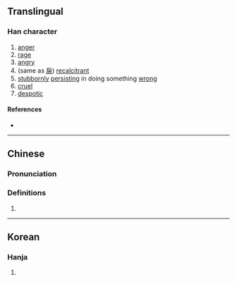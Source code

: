 {{character info}}
==Translingual==

===Han character===
{{Han char|rn=9|rad=人|as=08|sn=10|four=|canj=OISK|ids=⿰亻戾}}

# [[anger]]
# [[rage]]
# [[angry]]
# (same as [[戾]]) [[recalcitrant]]
# [[stubbornly]] [[persist]]ing in doing something [[wrong]]
# [[cruel]]
# [[despotic]]

====References====
* {{Han ref|kx=0107.240|hdz=10184.080|uh=3466|ud=13414}}

----

==Chinese==
{{zh-forms}}

===Pronunciation===
{{zh-pron
|m=lì
|c=leoi6
|mc=
|oc=
|ma=
|cat=n,a
}}

===Definitions===
{{zh-hanzi}}

# {{rfdef|zh}}

----

==Korean==

===Hanja===
{{ko-hanja|hangeul=[[려]]([[여]])|rv=ryeo(yeo)|mr=ryŏ(yŏ)|y=lye(<sup>l</sup>ye)|eumhun=성내다|ehrv=seongnaeda|ehmr=sŏngnaeda|ehy=sengnayta}}

# {{rfdef|ko|sort=人08}}